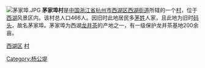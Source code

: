 [[File:茅家埠.JPG|thumb]]
'''茅家埠村'''是[[中国|中国]][[浙江省|浙江省]][[杭州市|杭州市]][[西湖区_(杭州市)|西湖区]][[西湖街道_(杭州市)|西湖街道]]所辖的一个[[村|村]]，位于[[杭州西湖|西湖]]风景区内。该村总人口466人。因旧时此地居民多[[茅姓|茅姓]]人家，且此地为旧时[[码头|码头]]，故名茅家埠。茅家埠为西湖[[龙井茶|龙井茶]]的产地之一，有一级保护龙井茶基地200余亩。

{{Hangzhou-stub}}
[[category:杭州市行政村|西湖区]]
[[category:杭州西湖风景名胜区管委会|村]]
[[Category:杨公堤|Category:杨公堤]]